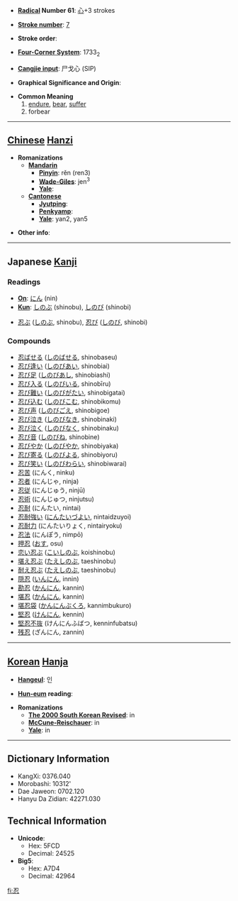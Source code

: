 * '''[[Wiktionary:Chinese radical index| Radical]] Number 61''': [[Wiktionary:Chinese radical index 心|心]]+3 strokes

* '''[[Wiktionary:Chinese total strokes index|Stroke number]]''': [[Wiktionary:Chinese total strokes index 7|7]]

* '''Stroke order''': 

* '''[[Wiktionary:Chinese four corner index|Four-Corner System]]''': 1733<sub>2</sub>

* '''[[Wiktionary:Chinese Cangjie index|Cangjie input]]''': 尸戈心 (SIP)

* '''Graphical Significance and Origin''': 

* '''Common Meaning'''
*# [[endure]], [[bear]], [[suffer]]
*# forbear

----

== [[Chinese]] [[Hanzi]] ==

* '''Romanizations'''
** '''[[Mandarin]]'''
*** '''[[Pinyin]]''': rěn (ren3)
*** '''[[Wade-Giles]]''': jen<sup>3</sup>
*** '''[[Yale]]''': 
** '''[[Cantonese]]'''
*** '''[[Jyutping]]''':
*** '''[[Penkyamp]]''': 
*** '''[[Yale]]''': yan2, yan5

* '''Other info''': 

----

== Japanese [[Kanji]] ==

===Readings===
* '''[[On]]''': [[にん]] (nin)
* '''[[Kun]]''': [[しのぶ]] (shinobu), [[しのび]] (shinobi)

*[[忍ぶ]] ([[しのぶ]], shinobu), [[忍び]] ([[しのび]], shinobi)


===Compounds===
*[[忍ばせる]] ([[しのばせる]], shinobaseu)
*[[忍び逢い]] ([[しのびあい]], shinobiai)
*[[忍び足]] ([[しのびあし]], shinobiashi)
*[[忍び入る]] ([[しのびいる]], shinobīru)
*[[忍び難い]] ([[しのびがたい]], shinobigatai)
*[[忍び込む]] ([[しのびこむ]], shinobikomu)
*[[忍び声]] ([[しのびごえ]], shinobigoe)
*[[忍び泣き]] ([[しのびなき]], shinobinaki)
*[[忍び泣く]] ([[しのびなく]], shinobinaku)
*[[忍び音]] ([[しのびね]], shinobine)
*[[忍びやか]] ([[しのびやか]], shinobiyaka)
*[[忍び寄る]] ([[しのびよる]], shinobiyoru)
*[[忍び笑い]] ([[しのびわらい]], shinobiwarai)
*[[忍苦]] (にんく, ninku)
*[[忍者]] (にんじゃ, ninja)
*[[忍従]] (にんじゅう, ninjū)
*[[忍術]] (にんじゅつ, ninjutsu)
*[[忍耐]] (にんたい, nintai)
*[[忍耐強い]] ([[にんたいづよい]], nintaidzuyoi)
*[[忍耐力]] (にんたいりょく, nintairyoku)
*[[忍法]] (にんぽう, nimpō)
*[[押忍]] ([[おす]], osu)
*[[恋い忍ぶ]] ([[こいしのぶ]], koishinobu)
*[[堪え忍ぶ]] ([[たえしのぶ]], taeshinobu)
*[[耐え忍ぶ]] ([[たえしのぶ]], taeshinobu)
*[[隠忍]] ([[いんにん]], innin)
*[[勘忍]] ([[かんにん]], kannin)
*[[堪忍]] ([[かんにん]], kannin)
*[[堪忍袋]] ([[かんにんぶくろ]], kannimbukuro)
*[[堅忍]] ([[けんにん]], kennin)
*[[堅忍不抜]] (けんにんふばつ, kenninfubatsu)
*[[残忍]] (ざんにん, zannin)

----

== [[Korean]] [[Hanja]] ==

* '''[[Hangeul]]''': 인

* '''[[Hun-eum]] reading''': 

* '''Romanizations'''
** '''[[The 2000 South Korean Revised Romanization|The 2000 South Korean Revised]]''': in
** '''[[McCune-Reischauer]]''': in
** '''[[Yale]]''': in

----

== Dictionary Information ==

* KangXi: 0376.040
* Morobashi: 10312'
* Dae Jaweon: 0702.120
* Hanyu Da Zidian: 42271.030

== Technical Information ==

* '''Unicode''':
** Hex: 5FCD
** Decimal: 24525
* '''Big5''':
** Hex: A7D4
** Decimal: 42964

[[fi:忍]]